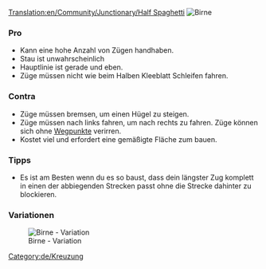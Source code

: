 [[Translation:en/Community/Junctionary/Half Spaghetti]]
{{de/Kreuzungsmenü}}
[[File:en/3way halfspaghetti.png|frame|none|Birne]]

===Pro===
*Kann eine hohe Anzahl von Zügen handhaben. 
*Stau ist unwahrscheinlich
*Hauptlinie ist gerade und eben.
*Züge müssen nicht wie beim Halben Kleeblatt Schleifen fahren. 

===Contra===
*Züge müssen bremsen, um einen Hügel zu steigen. 
*Züge müssen nach links fahren, um nach rechts zu fahren. Züge können sich ohne [[de/Manual/Wegpunkte|Wegpunkte]] verirren.
*Kostet viel und erfordert eine gemäßigte Fläche zum bauen.

===Tipps===
*Es ist am Besten wenn du es so baust, dass dein längster Zug komplett in einen der abbiegenden Strecken passt ohne die Strecke dahinter zu blockieren.

[[Category:de/Kreuzung]]

===Variationen===

[[File:en/Half spaghetti.jpeg|frame|none|Birne - Variation]]